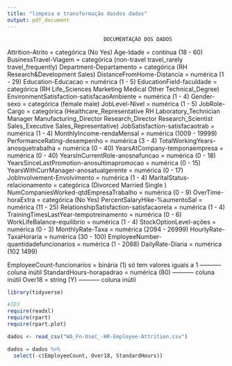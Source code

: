 ```yaml
---
title: "limpeza e transformação dasdos dados"
output: pdf_document
---
```


##########################################################################################################
                                   DOCUMENTAÇÃO DOS DADOS
##########################################################################################################

  Attrition-Atrito = categórica (No Yes)
  Age-Idade = contínua (18 - 60)
  BusinessTravel-Viagem = categórica (non-travel travel_rarely travel_frequently)
  Department-Departamento = categórica (RH Research&Development Sales)
  DistanceFromHome-Distancia = numérica (1 - 29)
  Education-Educacao = numérica (1 - 5)
  EducationField-faculdade = categórica (RH Life_Sciences Marketing Medical Other Technical_Degree)
  EnvironmentSatisfaction-satisfacaoAmbiente = numérica (1 - 4)
  Gender-sexo = categórica (female male)
  JobLevel-Nivel = numérica (1 - 5)
  JobRole-Cargo = categórica (Healthcare_Representative RH Laboratory_Technician Manager Manufacturing_Director Research_Director Research_Scientist Sales_Executive Sales_Representative)
  JobSatisfaction-satisfacaotrab = numérica (1 - 4)
  MonthlyIncome-rendaMensal = numérica (1009 - 19999)
  PerformanceRating-desempenho = numérica (3 - 4)
  TotalWorkingYears-anosquetrabalha = numérica (0 - 40)
  YearsAtCompany-temponaempresa = numérica (0 - 40)
  YearsInCurrentRole-anosnafuncao = numérica (0 - 18)
  YearsSinceLastPromotion-anosultimapromocao = numérica (0 - 15)
  YearsWithCurrManager-anosatualgerente = numérica (0 - 17)
  JobInvolvement-Envolvimento = numérica (1 - 4)
  MaritalStatus-relacionamento = categórica (Divorced Married Single )
  NumCompaniesWorked-qtdEmpresaTrabalho = numérica (0 - 9)
  OverTime-horaExtra = categórica (No Yes)
  PercentSalaryHike-%aumentoSal = numérica (11 - 25)
  RelationshipSatisfaction-satisfacaorela = numérica (1 - 4)
  TrainingTimesLastYear-tempotreinamento = numérica (0 - 6)
  WorkLifeBalance-equilibrio = numérica (1 - 4)
	StockOptionLevel-ações = numérica (0 - 3)
	MonthlyRate-Taxa = numérica (2094 - 26999)
	HourlyRate-TaxaHoraria = numérica (30 - 100)
	EmployeeNumber-quantidadefuncionarios = numérica (1 - 2068)
	DailyRate-Diaria = numérica (102 1499)
  
  EmployeeCount-funcionarios = binária (1) só tem valores iguais a 1 ----------- coluna inútil
  StandardHours-horapadrao = numérica (80) ----------- coluna inútil
  Over18 = string (Y) ----------- coluna inútil
  
##########################################################################################################



```r
library(tidyverse)

#ID3
require(readxl)
require(rpart)
require(rpart.plot)
```

```r
dados <- read_csv("WA_Fn-UseC_-HR-Employee-Attrition.csv")
```

```r
dados = dados %>%
  select(-c(EmployeeCount, Over18, StandardHours))

```

